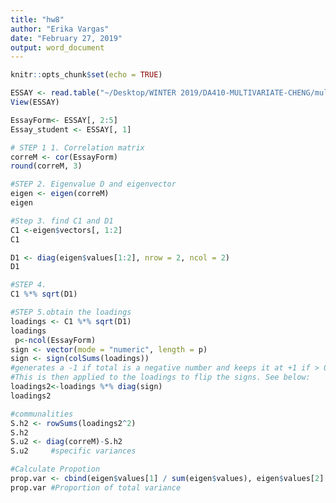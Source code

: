 ```yaml
---
title: "hw8"
author: "Erika Vargas"
date: "February 27, 2019"
output: word_document
---
```


```r
knitr::opts_chunk$set(echo = TRUE)
```

```r
ESSAY <- read.table("~/Desktop/WINTER 2019/DA410-MULTIVARIATE-CHENG/multivariate_analysis - 3rd Ed/multivariate_analysis - 3rd Ed/T5_9_ESSAY.DAT", quote="\"", comment.char="", stringsAsFactors=FALSE, col.names = c("student", "y1","y2", "x1", "x2"))
View(ESSAY)
```

```r
EssayForm<- ESSAY[, 2:5]
Essay_student <- ESSAY[, 1]
```

```r
# STEP 1 1. Correlation matrix
correM <- cor(EssayForm)
round(correM, 3)
```

```r
#STEP 2. Eigenvalue D and eigenvector
eigen <- eigen(correM)
eigen
```

```r
#Step 3. find C1 and D1
C1 <-eigen$vectors[, 1:2]
C1

D1 <- diag(eigen$values[1:2], nrow = 2, ncol = 2)
D1
```

```r
#STEP 4.
C1 %*% sqrt(D1)

```

```r
#STEP 5.obtain the loadings
loadings <- C1 %*% sqrt(D1)
loadings
 p<-ncol(EssayForm)
sign <- vector(mode = "numeric", length = p)
sign <- sign(colSums(loadings)) 
#generates a -1 if total is a negative number and keeps it at +1 if > 0. 
#This is then applied to the loadings to flip the signs. See below:
loadings2<-loadings %*% diag(sign)
loadings2

#communalities 
S.h2 <- rowSums(loadings2^2)
S.h2
S.u2 <- diag(correM)-S.h2
S.u2     #specific variances

#Calculate Propotion
prop.var <- cbind(eigen$values[1] / sum(eigen$values), eigen$values[2] / sum(eigen$values))
prop.var #Proportion of total variance

```

